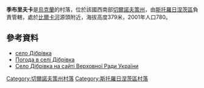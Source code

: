 {{coord|48|14|57|N|25|33|0|E|scale:100000|display=title}}

'''季布里夫卡'''是[[烏克蘭|烏克蘭]]的村落，位於該國西南部[[切爾諾夫策州|切爾諾夫策州]]，由[[斯托羅日涅茨區|斯托羅日涅茨區]]負責管轄，處於[[比爾卡河_(錫雷特河支流)|比爾卡河]]源頭附近，海拔高度379米，2001年人口780。

==參考資料==
* [http://w1.c1.rada.gov.ua/pls/z7503/A005?rdat1=11.09.2013&rf7571=39404 село Дібрівка]
* [http://weather.in.ua/ua/chernovickaja/6714 Погода в селі Дібрівка]{{Wayback|url=http://weather.in.ua/ua/chernovickaja/6714 |date=20160426124737 }}
* [http://w1.c1.rada.gov.ua/pls/z7503/A005?rdat1=11.09.2013&rf7571=39404 Село Дібрівка на сайті Верховної Ради України]

{{DEFAULTSORT:Дібрівка}}
[[Category:切爾諾夫策州村落|Category:切爾諾夫策州村落]]
[[Category:斯托羅日涅茨區村落|Category:斯托羅日涅茨區村落]]


{{Chernivtsi-geo-stub}}